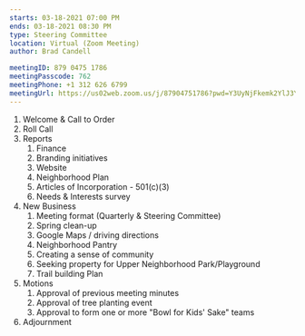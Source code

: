 ```yaml
---
starts: 03-18-2021 07:00 PM
ends: 03-18-2021 08:30 PM
type: Steering Committee
location: Virtual (Zoom Meeting)
author: Brad Candell

meetingID: 879 0475 1786
meetingPasscode: 762
meetingPhone: +1 312 626 6799
meetingUrl: https://us02web.zoom.us/j/87904751786?pwd=Y3UyNjFkemk2YlJ3YVdYL24zckU0QT09
---
```


1. Welcome & Call to Order
1. Roll Call
1. Reports
   1. Finance
   1. Branding initiatives
   1. Website
   1. Neighborhood Plan
   1. Articles of Incorporation - 501(c)(3)
   1. Needs & Interests survey
1. New Business
   1. Meeting format (Quarterly & Steering Committee)
   1. Spring clean-up
   1. Google Maps / driving directions
   1. Neighborhood Pantry
   1. Creating a sense of community
   1. Seeking property for Upper Neighborhood Park/Playground
   1. Trail building Plan
1. Motions
   1. Approval of previous meeting minutes
   1. Approval of tree planting event
   1. Approval to form one or more "Bowl for Kids' Sake" teams
1. Adjournment

